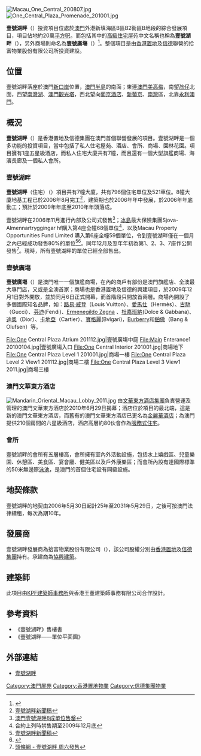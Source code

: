{{noteTA
|1=zh:單位;zh-hans:房子（單元）;zh-hk:單位;zh-tw:單位;
|d1=中国大陆：房子（單元）；台灣：單位；香港：單位
|d2=中国大陆：房子（單元）；台灣：單位；香港：單位
}}
{{Macau_entertainment_project
| project_name    = 壹號湖畔
| project_name_pt = One Central
| project_name_en = One Central
| logo            = One CENTRAL MACAU logo.jpg
| logotitle       = 
| photo           = Macau One Central Plaza 200907.jpg
| phototitle      = 興建中的壹號湖畔項目
| date_open       = 商場部份：2009年12月6日
| district        = 澳門
| address         = 外港[[新口岸|新口岸]]新填海區B區B2街區B地段
| owner           = [[拾富物業股份有限公司|拾富物業股份有限公司]]<br>（[[香港置地|香港置地]]及[[信德集團|信德]]聯營）
| club            = 
| totalrooms      = 酒店約210間客房
| restaurant      = 
| facilities      = [[豪宅|豪宅]]、[[酒店|酒店]]、[[會所|會所]]、[[商場|商場]]、[[花園|花園]]
| theme           = 
| shows           = 
| attractions     = 
| mall_name       = 壹號廣塲（One Central）
| stores          = 
| mall_manage     = 
| hotalname1      = [[澳門文華東方酒店|澳門文華東方酒店]]
| hotalopen1      = 2010年6月29日
| hotalstar1      = 六星級
| hotalrooms1     = 約210間
| hotal_manage1   = [[文華東方酒店集團|文華東方酒店集團]]
| casino_name     = [[澳門美高梅|澳門美高梅]]#
| slot_table      = 385+70張
| slot_machine    = 888+240台
| casino_manage   = [[美高梅金殿超濠股份有限公司|美高梅金殿超濠股份有限公司]]
| key_people      = [[何超瓊|何超瓊]]
| names_pre       = 
| website         = [http://www.onecentral.com.mo 壹號湖畔官方網頁]
| others          = #澳門美高梅並非壹號湖畔的物業，但娛樂場與壹號廣塲有多條通道相連。
}}

[[File:Macau_One_Central_200807.jpg|thumb]]
[[File:One_Central_Plaza_Promenade_201001.jpg|thumb]]

'''壹號湖畔'''（'''{{lang-en|One Central}}'''）投資項目位處於[[澳門|澳門]]外港新填海區B區B2街區B地段的綜合發展項目，項目佔地約20萬[[平方呎|平方呎]]。而包括其中的[[高級住宅|高級住宅]]屋苑中文名稱也稱為'''壹號湖畔'''（'''{{lang-en|One Central Residences}}'''），另外商場則命名為'''壹號廣塲'''（'''{{lang-en|One Central}}'''）<ref>{{Cite web |url=http://hk.news.yahoo.com/061003/12/1u1it.html |title=信德置地推澳壹號廣塲 |access-date=2008-07-01 |archive-date=2012-07-09 |archive-url=https://archive.is/20120709062455/http://hk.news.yahoo.com/061003/12/1u1it.html |dead-url=no }}</ref>。整個項目是由[[香港置地|香港置地]]及[[信德集團|信德]]聯營的拾富物業股份有限公司所投資建設。

== 位置 ==
壹號湖畔落座於澳門[[新口岸|新口岸]]位置，[[澳門半島|澳門半島]]的南面；東連[[澳門美高梅|澳門美高梅]]，南望[[氹仔|氹仔]]北面，西望[[南灣湖|南灣湖]]、[[澳門觀光塔|澳門觀光塔]]，西北望向[[葡京酒店|葡京酒店]]、[[新葡京|新葡京]]、[[南灣|南灣]]區，北靠[[永利澳門|永利澳門]]。

== 概況 ==
'''壹號湖畔'''（{{lang-en|'''One Central'''}}）是香港置地及信德集團在澳門首個聯營發展的項目。壹號湖畔是一個多功能的投資項目，當中包括了私人住宅屋苑、酒店、會所、商場、園林花園。項目擁有1座五星級酒店，而私人住宅大廈共有7幢，而且還有一個大型旗艦商場、海濱長廊及一個私人會所。

=== 壹號湖畔 ===
'''壹號湖畔'''（住宅）（{{lang-en|'''One Central Residences'''}}）項目共有7幢大廈，共有796個住宅單位及521車位。8幢大廈地基工程已於2006年8月完工<ref>[http://www.onecentral.com.mo/tc/doc/news/060904.pdf 壹號湖畔新聞稿]{{dead link|date=2017年12月 |bot=InternetArchiveBot |fix-attempted=yes }}</ref>，建築期也於2006年年中發展，於2006年年底動工；預計於2009年年底至2010年年頭落成。

壹號湖畔在2006年11月進行內部及公司式發售<ref>[http://hk.business.yahoo.com/061129/216/1xdro.html 澳門壹號湖畔8成單位售罄]{{dead link|date=2017年12月 |bot=InternetArchiveBot |fix-attempted=yes }}</ref>；[[冰島|冰島]]最大保險集團Sjova-Almennartryggingar hf購入第4座全幢68個單位<ref>合約上列時禁售期至2009年12月底</ref>，以及Macau Property Opportunities Fund Limited 購入第6座全幢59個單位，令到壹號湖畔僅在一個月之內已經成功發售80%的單位<ref>[http://www.onecentral.com.mo/tc/doc/news/061129.pdf 壹號湖畔新聞稿]{{dead link|date=2017年12月 |bot=InternetArchiveBot |fix-attempted=yes }}</ref><ref>{{Cite web |url=http://paper.wenweipo.com/2006/11/30/ME0611300009.htm |title=壹號湖畔累售630伙套52億 |access-date=2008-07-01 |archive-date=2019-06-03 |archive-url=https://web.archive.org/web/20190603010323/http://paper.wenweipo.com/2006/11/30/ME0611300009.htm |dead-url=no }}</ref>。同年12月及翌年年初為第1、2、3、7座作公開發售<ref>[http://www.hkheadline.com/news/headline_news_detail.asp?id=15291 頭條網 - 壹號湖畔 周六發售 ]</ref>。現時，所有壹號湖畔的單位已經全部售出。

=== 壹號廣塲 ===
'''壹號廣塲'''（'''{{lang-en|One Central}}'''）是澳門唯一一個旗艦商場，在內的商戶有部份是澳門旗艦店、全澳最大專門店，又或是全澳首家；商場也是香港置地及信德的興建項目，於2009年12月1日對外開放，並於同月6日正式開幕，而首階段只開放首兩層。商場內開設了多個國際知名品牌，如：[[路易·威登|路易·威登]]（Louis Vuitton）、[[愛馬仕|愛馬仕]]（Hermès）、[[古馳|古馳]]（Gucci）、[[芬迪|芬迪]](Fendi)、[http://en.wikipedia.org/wiki/Ermenegildo_Zegna Ermenegildo Zegna] {{Wayback|url=http://en.wikipedia.org/wiki/Ermenegildo_Zegna |date=20210116193124 }}、[[杜嘉班納|杜嘉班納]](Dolce & Gabbana)、[[迪奧|迪奧]]（Dior）、[[卡地亞|卡地亞]]（Cartier）、[[寶格麗|寶格麗]](Bvlgari)，[[Burberry|Burberry]]和[[鉑傲|鉑傲]]（Bang & Olufsen）等。

<gallery>
File:One Central Plaza Atrium 201112.jpg|壹號廣塲中庭
File:Main Enterance1 20100104.jpg|壹號廣塲入口
File:One Central Interior 201001.jpg|商場地下
File:One Central Plaza Level 1 201001.jpg|商場一樓
File:One Central Plaza Level 2 View1 201112.jpg|商場二樓
File:One Central Plaza Level 3 View1 2011.jpg|商場三樓
</gallery>

=== 澳門文華東方酒店 ===
[[File:Mandarin_Oriental_Macau_Lobby_2011.jpg|thumb]]
{{main|澳門文華東方酒店}}
由[[文華東方酒店集團|文華東方酒店集團]]負責營運及管理的澳門文華東方酒店於2010年6月29日揭幕；酒店位於項目的最北端，這是新的澳門文華東方酒店，而舊有的澳門文華東方酒店已更名為[[金麗華酒店|金麗華酒店]]；為澳門提供210個房間的六星級酒店，酒店高層約80伙會作為[[服務式住宅|服務式住宅]]。

=== 會所 ===
壹號湖畔的會所有五層樓高，會所擁有室內外活動設施，包括水上嬉戲區、兒童樂園、休憩區、美食區、宴會廳、健美區以及戶外康樂區；而會所內設有達國際標準的50米無邊際[[泳池|泳池]]，是澳門的首個住宅設有同級設施。

== 地契條款 ==
壹號湖畔的地契由2006年5月30日起計25年至2031年5月29日，之後可按澳門法律續租，每次為期10年。

== 發展商 ==
壹號湖畔發展商為拾富物業股份有限公司（{{lang-en|'''Properties Sub F, Limited'''}}），該公司股權分別由[[香港置地|香港置地]]及[[信德集團|信德集團]]持有。承建商為[[協興建築|協興建築]]。

==建築師==
此項目由[[KPF建築師事務所|KPF建築師事務所]]與香港王董建築師事務有限公司合作設計。

== 參考資料 ==
<span style="font-size:smaller;">
*《壹號湖畔》售樓書
*《壹號湖畔——單位平面圖》
<references />
</span>

==外部連結==
*[https://web.archive.org/web/20131127043516/http://www.onecentral.com.mo/en/home/index.asp 壹號湖畔]

{{怡和洋行}}
{{信德集團}}
[[Category:澳門屋苑|Category:澳門屋苑]]
[[Category:香港置地物業|Category:香港置地物業]]
[[Category:信德集團物業|Category:信德集團物業]]